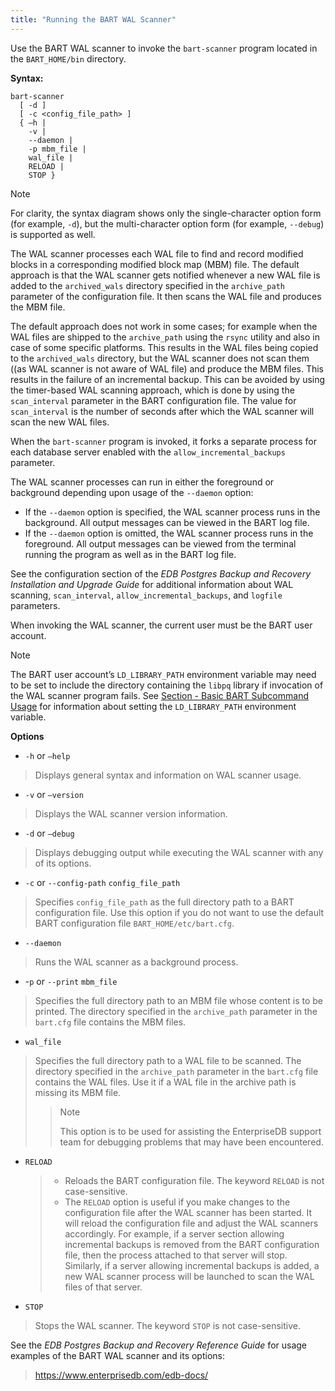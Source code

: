 ```yaml
---
title: "Running the BART WAL Scanner"
---
```


<div id="running_the_bart_wal_scanner" class="registered_link"></div>


Use the BART WAL scanner to invoke the `bart-scanner` program located in the `BART_HOME/bin` directory.

**Syntax:**

``` text
bart-scanner
  [ -d ]
  [ -c <config_file_path> ]
  { –h |
    -v |
    --daemon |
    -p mbm_file |
    wal_file |
    RELOAD |
    STOP }
```

<div class="note">

<div class="title">

Note

</div>

For clarity, the syntax diagram shows only the single-character option form (for example, `-d`), but the multi-character option form (for example, `--debug`) is supported as well.

</div>

The WAL scanner processes each WAL file to find and record modified blocks in a corresponding modified block map (MBM) file. The default approach is that the WAL scanner gets notified whenever a new WAL file is added to the `archived_wals` directory specified in the `archive_path` parameter of the configuration file. It then scans the WAL file and produces the MBM file.

The default approach does not work in some cases; for example when the WAL files are shipped to the `archive_path` using the `rsync` utility and also in case of some specific platforms. This results in the WAL files being copied to the `archived_wals` directory, but the WAL scanner does not scan them ((as WAL scanner is not aware of WAL file) and produce the MBM files. This results in the failure of an incremental backup. This can be avoided by using the timer-based WAL scanning approach, which is done by using the `scan_interval` parameter in the BART configuration file. The value for `scan_interval` is the number of seconds after which the WAL scanner will scan the new WAL files.

When the `bart-scanner` program is invoked, it forks a separate process for each database server enabled with the `allow_incremental_backups` parameter.

The WAL scanner processes can run in either the foreground or background depending upon usage of the `--daemon` option:

  - If the `--daemon` option is specified, the WAL scanner process runs in the background. All output messages can be viewed in the BART log file.
  - If the `--daemon` option is omitted, the WAL scanner process runs in the foreground. All output messages can be viewed from the terminal running the program as well as in the BART log file.

See the configuration section of the *EDB Postgres Backup and Recovery Installation and Upgrade Guide* for additional information about WAL scanning, `scan_interval`, `allow_incremental_backups`, and `logfile` parameters.

When invoking the WAL scanner, the current user must be the BART user account.

<div class="note">

<div class="title">

Note

</div>

The BART user account’s `LD_LIBRARY_PATH` environment variable may need to be set to include the directory containing the `libpq` library if invocation of the WAL scanner program fails. See [Section - Basic BART Subcommand Usage](../03_using_bart/03_basic_bart_subcommand_usage/#basic_bart_subcommand_usage) for information about setting the `LD_LIBRARY_PATH` environment variable.

</div>

**Options**

  - `-h` or `—help`

> Displays general syntax and information on WAL scanner usage.

  - `-v` or `—version`

> Displays the WAL scanner version information.

  - `-d` or `–debug`

> Displays debugging output while executing the WAL scanner with any of its options.

  - `-c` or `--config-path` `config_file_path`

> Specifies `config_file_path` as the full directory path to a BART configuration file. Use this option if you do not want to use the default BART configuration file `BART_HOME/etc/bart.cfg`.

  - `--daemon`

> Runs the WAL scanner as a background process.

  - \-`p` or `--print` `mbm_file`

> Specifies the full directory path to an MBM file whose content is to be printed. The directory specified in the `archive_path` parameter in the `bart.cfg` file contains the MBM files.

  - `wal_file`

> Specifies the full directory path to a WAL file to be scanned. The directory specified in the `archive_path` parameter in the `bart.cfg` file contains the WAL files. Use it if a WAL file in the archive path is missing its MBM file.
> 
> > 
> > 
> > <div class="note">
> > 
> > <div class="title">
> > 
> > Note
> > 
> > </div>
> > 
> > This option is to be used for assisting the EnterpriseDB support team for debugging problems that may have been encountered.
> > 
> > </div>

  - `RELOAD`
    
    >   - Reloads the BART configuration file. The keyword `RELOAD` is not case-sensitive.
    >   - The `RELOAD` option is useful if you make changes to the configuration file after the WAL scanner has been started. It will reload the configuration file and adjust the WAL scanners accordingly. For example, if a server section allowing incremental backups is removed from the BART configuration file, then the process attached to that server will stop. Similarly, if a server allowing incremental backups is added, a new WAL scanner process will be launched to scan the WAL files of that server.

  - `STOP`

> Stops the WAL scanner. The keyword `STOP` is not case-sensitive.

See the *EDB Postgres Backup and Recovery Reference Guide* for usage examples of the BART WAL scanner and its options:

> <https://www.enterprisedb.com/edb-docs/>
